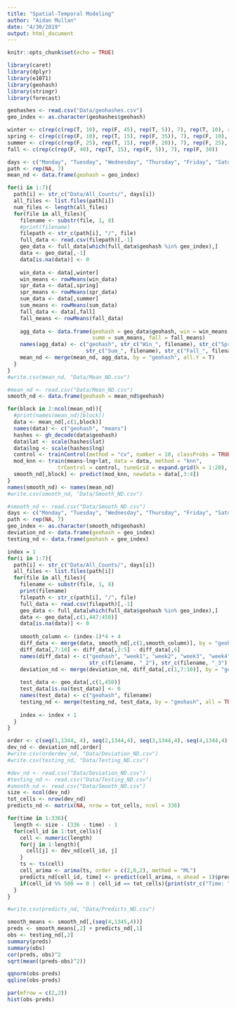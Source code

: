 ```yaml
---
title: "Spatial-Temporal Modeling"
author: "Aidan Mullan"
date: "4/30/2019"
output: html_document
---
```


```r
knitr::opts_chunk$set(echo = TRUE)
```

```r
library(caret)
library(dplyr)
library(e1071)
library(geohash)
library(stringr)
library(forecast)
```


```r
geohashes <- read.csv("Data/geohashes.csv")
geo_index <- as.character(geohashes$geohash)

winter <- c(rep(c(rep(T, 10), rep(F, 45), rep(T, 5)), 7), rep(T, 10), rep(F, 20))
spring <- c(rep(c(rep(F, 10), rep(T, 15), rep(F, 35)), 7), rep(F, 10), rep(T, 15), rep(F, 5))
summer <- c(rep(c(rep(F, 25), rep(T, 15), rep(F, 20)), 7), rep(F, 25), rep(T, 5))
fall <- c(rep(c(rep(F, 40), rep(T, 15), rep(F, 5)), 7), rep(F, 30))

days <- c("Monday", "Tuesday", "Wednesday", "Thursday", "Friday", "Saturday", "Sunday")
path <- rep(NA, 7)
mean_nd <- data.frame(geohash = geo_index)

for(i in 1:7){
  path[i] <- str_c("Data/All_Counts/", days[i])
  all_files <- list.files(path[i])
  num_files <- length(all_files)
  for(file in all_files){
    filename <- substr(file, 1, 8)
    #print(filename)
    filepath <- str_c(path[i], "/", file)
    full_data <- read.csv(filepath)[,-1]
    geo_data <- full_data[which(full_data$geohash %in% geo_index),]
    data <- geo_data[,-1] 
    data[is.na(data)] <- 0
    
    win_data <- data[,winter]
    win_means <- rowMeans(win_data)
    spr_data <- data[,spring]
    spr_means <- rowMeans(spr_data)
    sum_data <- data[,summer]
    sum_means <- rowMeans(sum_data)
    fall_data <- data[,fall]
    fall_means <- rowMeans(fall_data)
    
    agg_data <- data.frame(geohash = geo_data$geohash, win = win_means, spr = spr_means,
                           summ = sum_means, fall = fall_means)
    names(agg_data) <- c("geohash", str_c("Win_", filename), str_c("Spr_", filename), 
                         str_c("Sum_", filename), str_c("Fall_", filename))
    mean_nd <- merge(mean_nd, agg_data, by = "geohash", all.Y = T)
  }
}
#write.csv(mean_nd, "Data/Mean_ND.csv")
```

```r
#mean_nd <- read.csv("Data/Mean_ND.csv")
smooth_nd <- data.frame(geohash = mean_nd$geohash)

for(block in 2:ncol(mean_nd)){
  #print(names(mean_nd)[block])
  data <- mean_nd[,c(1,block)]
  names(data) <- c("geohash", "means")
  hashes <- gh_decode(data$geohash)
  data$lat <- scale(hashes$lat)
  data$lng <- scale(hashes$lng)
  control <- trainControl(method = "cv", number = 10, classProbs = TRUE)
  mod_knn <- train(means~lng+lat, data = data, method = "knn",
                trControl = control, tuneGrid = expand.grid(k = 1:20), metric = "RMSE")
  smooth_nd[,block] <- predict(mod_knn, newdata = data[,3:4])
}
names(smooth_nd) <- names(mean_nd)
#write.csv(smooth_nd, "Data/Smooth_ND.csv")
```

```r
#smooth_nd <- read.csv("Data/Smooth_ND.csv")
days <- c("Monday", "Tuesday", "Wednesday", "Thursday", "Friday", "Saturday", "Sunday")
path <- rep(NA, 7)
geo_index <- as.character(smooth_nd$geohash)
deviation_nd <- data.frame(geohash = geo_index)
testing_nd <- data.frame(geohash = geo_index)

index = 1
for(i in 1:7){
  path[i] <- str_c("Data/All_Counts/", days[i])
  all_files <- list.files(path[i])
  for(file in all_files){
    filename <- substr(file, 1, 8)
    print(filename)
    filepath <- str_c(path[i], "/", file)
    full_data <- read.csv(filepath)[,-1]
    geo_data <- full_data[which(full_data$geohash %in% geo_index),]
    data <- geo_data[,c(1,447:450)] 
    data[is.na(data)] <- 0
    
    smooth_column <- (index-1)*4 + 4
    diff_data <- merge(data, smooth_nd[,c(1,smooth_column)], by = "geohash", all = TRUE)
    diff_data[,7:10] <- diff_data[,2:5] - diff_data[,6]
    names(diff_data) <- c("geohash", "week1", "week2", "week3", "week4", "smooth", str_c(filename, "_1"),
                          str_c(filename, "_2"), str_c(filename, "_3"), str_c(filename, "_4"))
    deviation_nd <- merge(deviation_nd, diff_data[,c(1,7:10)], by = "geohash", all = TRUE)
    
    test_data <- geo_data[,c(1,450)]
    test_data[is.na(test_data)] <- 0
    names(test_data) <- c("geohash", filename)
    testing_nd <- merge(testing_nd, test_data, by = "geohash", all = TRUE)
    
    index <- index + 1
  }
}

order <- c(seq(1,1344, 4), seq(2,1344,4), seq(3,1344,4), seq(4,1344,4)) + 1
dev_nd <- deviation_nd[,order]
#write.csv(orderdev_nd, "Data/Deviation_ND.csv")
#write.csv(testing_nd, "Data/Testing_ND.csv")
```

```r
#dev_nd <- read.csv("Data/Deviation_ND.csv")
#testing_nd <- read.csv("Data/Testing_ND.csv")
#smooth_nd <- read.csv("Data/Smooth_ND.csv")
size <- ncol(dev_nd)
tot_cells <- nrow(dev_nd)
predicts_nd <- matrix(NA, nrow = tot_cells, ncol = 336)

for(time in 1:336){
  length <- size - (336 - time) - 1
  for(cell_id in 1:tot_cells){
    cell <- numeric(length)
    for(j in 1:length){
      cell[j] <- dev_nd[cell_id, j]
    }
    ts <- ts(cell)
    cell_arima <- arima(ts, order = c(2,0,2), method = "ML")
    predicts_nd[cell_id, time] <- predict(cell_arima, n_ahead = 1)$pred[1]
    if(cell_id %% 500 == 0 | cell_id == tot_cells){print(str_c("Time: ", time, " Cell: ", cell_id))}
  }
}

#write.csv(predicts_nd, "Data/Predicts_ND.csv")
```

```r
smooth_means <- smooth_nd[,(seq(4,1345,4))]
preds <- smooth_means[,2] + predicts_nd[,1]
obs <- testing_nd[,2]
summary(preds)
summary(obs)
cor(preds, obs)^2
sqrt(mean((preds-obs)^2))

qqnorm(obs-preds)
qqline(obs-preds)

par(mfrow = c(2,2))
hist(obs-preds)
```





